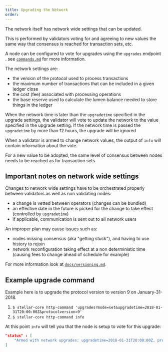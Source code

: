 ```yaml
---
title: Upgrading the Network
order:
---
```



The network itself has network wide settings that can be updated.

This is performed by validators voting for and agreeing to new values the same
way that consensus is reached for transaction sets, etc.

A node can be configured to vote for upgrades using the `upgrades` endpoint .
see [`commands.md`](commands.md) for more information.

The network settings are:

- the version of the protocol used to process transactions
- the maximum number of transactions that can be included in a given ledger
  close
- the cost (fee) associated with processing operations
- the base reserve used to calculate the lumen balance needed to store things in
  the ledger

When the network time is later than the `upgradetime` specified in the upgrade
settings, the validator will vote to update the network to the value specified
in the upgrade setting. If the network time is passed the `upgradetime` by more
than 12 hours, the upgrade will be ignored

When a validator is armed to change network values, the output of `info` will
contain information about the vote.

For a new value to be adopted, the same level of consensus between nodes needs
to be reached as for transaction sets.

## Important notes on network wide settings

Changes to network wide settings have to be orchestrated properly between
validators as well as non validating nodes:

- a change is vetted between operators (changes can be bundled)
- an effective date in the future is picked for the change to take effect
  (controlled by `upgradetime`)
- if applicable, communication is sent out to all network users

An improper plan may cause issues such as:

- nodes missing consensus (aka "getting stuck"), and having to use history to
  rejoin
- network reconfiguration taking effect at a non deterministic time (causing
  fees to change ahead of schedule for example)

For more information look at [`docs/versioning.md`](../versioning.md).

## Example upgrade command

Example here is to upgrade the protocol version to version 9 on January-31-2018.

1. `$ stellar-core http-command 'upgrades?mode=set&upgradetime=2018-01-31T20:00:00Z&protocolversion=9'`
2. `$ stellar-core http-command info`

At this point `info` will tell you that the node is setup to vote for this
upgrade:

<CodeExample>

```json
"status" : [
    "Armed with network upgrades: upgradetime=2018-01-31T20:00:00Z, protocolversion=9"
]
```

</CodeExample>
